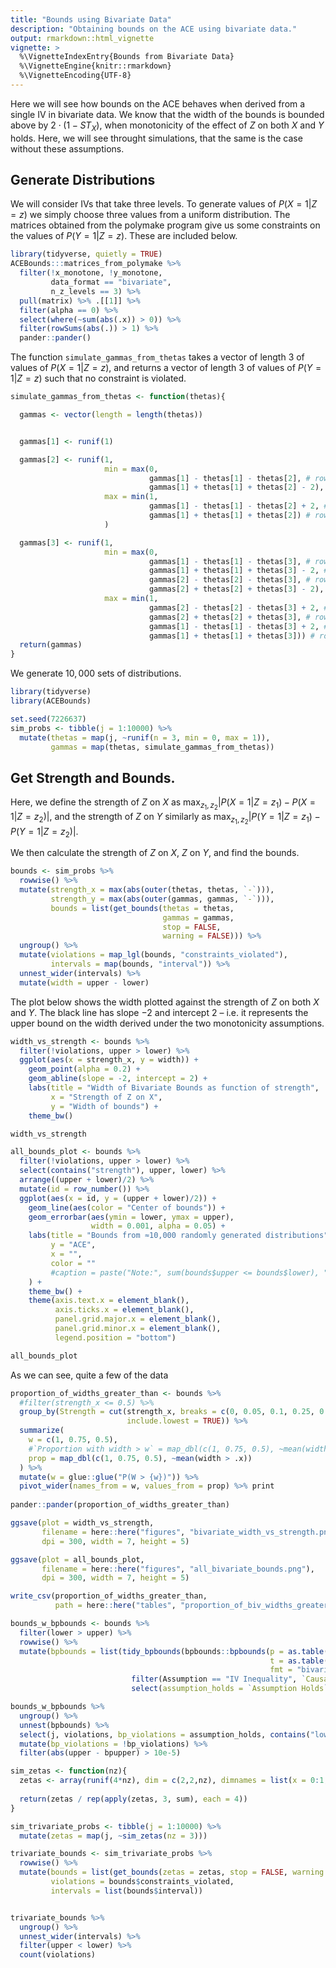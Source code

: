 ```yaml
---
title: "Bounds using Bivariate Data"
description: "Obtaining bounds on the ACE using bivariate data."
output: rmarkdown::html_vignette
vignette: >
  %\VignetteIndexEntry{Bounds from Bivariate Data}
  %\VignetteEngine{knitr::rmarkdown}
  %\VignetteEncoding{UTF-8}
---
```


Here we will see how bounds on the ACE behaves when derived from a single IV in bivariate data. We know that the width of the bounds is bounded above by $2\cdot (1 - ST_X)$, when monotonicity of the effect of $Z$ on both $X$ and $Y$ holds. Here, we will see throught simulations, that the same is the case without these assumptions. 

## Generate Distributions

We will consider IVs that take three levels. To generate values of $P(X = 1 | Z = z)$ we simply choose three values from a uniform distribution. The matrices obtained from the polymake program give us some constraints on the values of $P(Y = 1 | Z = z)$. These are included below. 

```r
library(tidyverse, quietly = TRUE)
ACEBounds:::matrices_from_polymake %>% 
  filter(!x_monotone, !y_monotone,
         data_format == "bivariate", 
         n_z_levels == 3) %>% 
  pull(matrix) %>% .[[1]] %>% 
  filter(alpha == 0) %>%
  select(where(~sum(abs(.x)) > 0)) %>%
  filter(rowSums(abs(.)) > 1) %>% 
  pander::pander()
```


The function `simulate_gammas_from_thetas` takes a vector of length 3 of values of $P(X = 1 | Z = z)$, and returns a vector of length 3 of values of $P(Y = 1 | Z = z)$ such that no constraint is violated.

```r
simulate_gammas_from_thetas <- function(thetas){

  gammas <- vector(length = length(thetas))


  gammas[1] <- runif(1)

  gammas[2] <- runif(1,
                     min = max(0,
                               gammas[1] - thetas[1] - thetas[2], # row 3
                               gammas[1] + thetas[1] + thetas[2] - 2), # row 5
                     max = min(1,
                               gammas[1] - thetas[1] - thetas[2] + 2, # row 11
                               gammas[1] + thetas[1] + thetas[2]) # row 16
                     )

  gammas[3] <- runif(1,
                     min = max(0,
                               gammas[1] - thetas[1] - thetas[3], # row 4
                               gammas[1] + thetas[1] + thetas[3] - 2, # row 6
                               gammas[2] - thetas[2] - thetas[3], # row 12
                               gammas[2] + thetas[2] + thetas[3] - 2), # row 9
                     max = min(1,
                               gammas[2] - thetas[2] - thetas[3] + 2, # row 10
                               gammas[2] + thetas[2] + thetas[3], # row 13
                               gammas[1] - thetas[1] - thetas[3] + 2, # row 17
                               gammas[1] + thetas[1] + thetas[3])) # row 15
  return(gammas)
}
```

We generate $10,000$ sets of distributions.

```r
library(tidyverse)
library(ACEBounds)

set.seed(7226637)
sim_probs <- tibble(j = 1:10000) %>%
  mutate(thetas = map(j, ~runif(n = 3, min = 0, max = 1)), 
         gammas = map(thetas, simulate_gammas_from_thetas))
```


## Get Strength and Bounds.

Here, we define the strength of $Z$ on $X$ as $\max_{z_1,z_2} \left | P(X = 1 | Z = z_1) - P(X = 1 | Z = z_2) \right |$, and the strength of $Z$ on $Y$ similarly as $\max_{z_1,z_2} \left | P(Y = 1 | Z = z_1) - P(Y = 1 | Z = z_2) \right |$. 

We then calculate the strength of $Z$ on $X$, $Z$ on $Y$, and find the bounds. 

```r
bounds <- sim_probs %>% 
  rowwise() %>% 
  mutate(strength_x = max(abs(outer(thetas, thetas, `-`))),
         strength_y = max(abs(outer(gammas, gammas, `-`))),
         bounds = list(get_bounds(thetas = thetas,
                                  gammas = gammas,
                                  stop = FALSE, 
                                  warning = FALSE))) %>% 
  ungroup() %>% 
  mutate(violations = map_lgl(bounds, "constraints_violated"),
         intervals = map(bounds, "interval")) %>% 
  unnest_wider(intervals) %>% 
  mutate(width = upper - lower)
```

The plot below shows the width plotted against the strength of $Z$ on both $X$ and $Y$. The black line has slope $-2$ and intercept $2$ -- i.e. it represents the upper bound on the width derived under the two monotonicity assumptions. 

```r
width_vs_strength <- bounds %>% 
  filter(!violations, upper > lower) %>% 
  ggplot(aes(x = strength_x, y = width)) + 
    geom_point(alpha = 0.2) + 
    geom_abline(slope = -2, intercept = 2) +
    labs(title = "Width of Bivariate Bounds as function of strength",
         x = "Strength of Z on X",
         y = "Width of bounds") + 
    theme_bw()

width_vs_strength
```

```r
all_bounds_plot <- bounds %>% 
  filter(!violations, upper > lower) %>% 
  select(contains("strength"), upper, lower) %>% 
  arrange((upper + lower)/2) %>% 
  mutate(id = row_number()) %>% 
  ggplot(aes(x = id, y = (upper + lower)/2)) + 
    geom_line(aes(color = "Center of bounds")) + 
    geom_errorbar(aes(ymin = lower, ymax = upper),
                  width = 0.001, alpha = 0.05) + 
    labs(title = "Bounds from ≈10,000 randomly generated distributions",
         y = "ACE",
         x = "",
         color = ""
         #caption = paste("Note:", sum(bounds$upper <= bounds$lower), "of the", nrow(bounds), "simulated distributions resulted in upper limits smaller than the lower limits. These have been removed.")
    ) +
    theme_bw() +
    theme(axis.text.x = element_blank(),
          axis.ticks.x = element_blank(),
          panel.grid.major.x = element_blank(),
          panel.grid.minor.x = element_blank(),
          legend.position = "bottom")

all_bounds_plot
```


As we can see, quite a few of the data

```r
proportion_of_widths_greater_than <- bounds %>% 
  #filter(strength_x <= 0.5) %>% 
  group_by(Strength = cut(strength_x, breaks = c(0, 0.05, 0.1, 0.25, 0.5, 1), 
                          include.lowest = TRUE)) %>% 
  summarize(
    w = c(1, 0.75, 0.5),
    #`Proportion with width > w` = map_dbl(c(1, 0.75, 0.5), ~mean(width > .x))
    prop = map_dbl(c(1, 0.75, 0.5), ~mean(width > .x))
  ) %>% 
  mutate(w = glue::glue("P(W > {w})")) %>% 
  pivot_wider(names_from = w, values_from = prop) %>% print
  
pander::pander(proportion_of_widths_greater_than)
```



```r
ggsave(plot = width_vs_strength,
       filename = here::here("figures", "bivariate_width_vs_strength.png"), 
       dpi = 300, width = 7, height = 5)

ggsave(plot = all_bounds_plot,
       filename = here::here("figures", "all_bivariate_bounds.png"),
       dpi = 300, width = 7, height = 5)

write_csv(proportion_of_widths_greater_than,
          path = here::here("tables", "proportion_of_biv_widths_greater_than.csv"))
```



```r
bounds_w_bpbounds <- bounds %>% 
  filter(lower > upper) %>% 
  rowwise() %>% 
  mutate(bpbounds = list(tidy_bpbounds(bpbounds::bpbounds(p = as.table(rbind(1-gammas, gammas)), 
                                                          t = as.table(rbind(1-thetas, thetas)), 
                                                          fmt = "bivariate")) %>% 
                           filter(Assumption == "IV Inequality", `Causal parameter` == "ACE") %>% 
                           select(assumption_holds = `Assumption Holds`, bplower = `Lower bound`, bpupper = `Upper bound`)))

bounds_w_bpbounds %>% 
  ungroup() %>% 
  unnest(bpbounds) %>% 
  select(j, violations, bp_violations = assumption_holds, contains("lower"), contains("upper")) %>% 
  mutate(bp_violations = !bp_violations) %>% 
  filter(abs(upper - bpupper) > 10e-5) 

sim_zetas <- function(nz){
  zetas <- array(runif(4*nz), dim = c(2,2,nz), dimnames = list(x = 0:1, y = 0:1, z = 0:(nz-1)))
  
  return(zetas / rep(apply(zetas, 3, sum), each = 4))
}

sim_trivariate_probs <- tibble(j = 1:10000) %>%
  mutate(zetas = map(j, ~sim_zetas(nz = 3)))

trivariate_bounds <- sim_trivariate_probs %>% 
  rowwise() %>% 
  mutate(bounds = list(get_bounds(zetas = zetas, stop = FALSE, warning = FALSE)),
         violations = bounds$constraints_violated,
         intervals = list(bounds$interval))


trivariate_bounds %>% 
  ungroup() %>% 
  unnest_wider(intervals) %>% 
  filter(upper < lower) %>% 
  count(violations)
```

